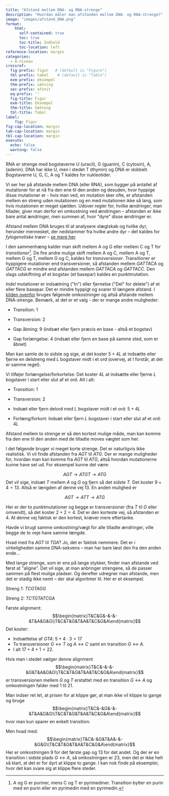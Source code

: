 ```yaml
---
title: "Afstand mellem DNA- og RNA-strenge"
description: "Hvordan måler man afstanden mellem DNA- og RNA-strenge?"
image: "images/afstand_DNA.png"
format:
    html: 
      self-contained: true
      toc: true
      toc-title: Indhold
      toc-location: left
reference-location: margin
categories:
  - A-niveau
crossref:
  fig-prefix: figur   # (default is "Figure")
  tbl-prefix: tabel    # (default is "Table")
  exm-prefix: eksempel
  thm-prefix: sætning
  sec-prefix: afsnit
  eq-prefix: ''
  fig-title: Figur
  exm-title: Eksempel
  thm-title: Sætning
  tbl-title: Tabel
label:
    fig: Figur
fig-cap-location: margin
tab-cap-location: margin
tbl-cap-location: margin
execute:
  echo: false
  warning: false
---
```


RNA er strenge med bogstaverne U (uracil), G (guanin), C (cytosin), A,
(adenin). DNA har ikke U, men i stedet T (thymin) og DNA er dobbelt. Bogstaverne U,
G, C, A og T kaldes for nukleotider.

Vi ser her på afstande mellem DNA (eller RNA), som bygger på antallet af
mutationer for at nå fra den ene til den anden og desuden, hvor hyppige
disse mutationer er - hvis man ved, en mutation sker ofte, er afstanden
mellem en streng uden mutationen og en med mutationen ikke så lang, som
hvis mutationen er meget sjælden. Udover regler for, hvilke ændringer,
man tillader, giver man derfor en omkostning ved ændringen -- afstanden
er ikke bare antal ændringer, men summen af, hvor \"dyre\" disse
ændringer er.

Afstand mellem DNA bruges til at analysere slægtskab og hvilke dyr,
herunder mennesket, der nedstammer fra hvilke andre dyr -- det kaldes for *fylogenetiske træer* -- [se mere her](http://www.biotekunderviser.dk/sites/default/files/Handout Bioinformatik workshop Vejle 2.pdf).

I den sammenhæng kalder man skift mellem A og G eller mellem C og T for
*transitioner*[^1]. De fire andre mulige skift mellem A og C, mellem A
og T, mellem G og T, mellem G og C, kaldes for *transversioner*.
Transitioner er hyppigere mutationer end transversioner, så afstanden
mellem $GATTACA$ og $GATTACG$ er mindre end afstanden mellem $GATTACA$ og
$GATTACC$. Den slags udskiftning af et bogstav (et basepar) kaldes en
punktmutation.

*Indel* mutationer er indsætning (\"In\") eller fjernelse (\"Del\" for
delete\") af et eller flere basepar. Det er mindre hyppigt og svarer til
længere afstand. I [kilden ovenfor](http://www.biotekunderviser.dk/sites/default/files/Handout Bioinformatik workshop Vejle 2.pdf) bruges følgende omkostninger og altså
afstande mellem DNA-strenge. Bemærk, at det er et valg - der er mange andre
muligheder:

-   Transition: 1

-   Transversion: 2

-   Gap åbning: 9 (indsæt eller fjern præcis en base - altså et bogstav)

-   Gap forlængelse: 4 (indsæt eller fjern en base på samme sted, som er
    åbnet)

Man kan samle de to sidste og sige, at det koster $5+4L$ at indsætte
eller fjerne en delstreng med $L$ bogstaver midt i et ord (overvej, at
I forstår, at det er samme regel).

Vi tilføjer forlængelse/forkortelse: Det koster $4L$ at indsætte eller
fjerne $L$ bogstaver i start eller slut af et ord. Alt i alt:

-   Transition: 1

-   Transversion: 2

-   Indsæt eller fjern delord med $L$ bogstaver midt i et ord: $5+4L$

-   Forlæng/forkort: Indsæt eller fjern $L$ bogstaver i start eller slut
    af et ord: $4L$

Afstand mellem to strenge er så den kortest mulige måde, man kan komme
fra den ene til den anden med de tilladte moves vægtet som her.

<!-- Overvej, at samme argumenter som i Opgave -->
<!-- [\[Opg:Levensh\]](#Opg:Levensh){reference-type="ref" -->
<!-- reference="Opg:Levensh"} kan vise, at vi har lavet en metrik på mængden -->
<!-- af DNA-strenge. -->

<!-- Et gratis move er at læse strengen bagfra, altså at vende den om. En -->
<!-- DNA-streng har som udgangspunkt ikke en bestemt retning (ER DET MON -->
<!-- RIGTIGT?) -->

I det følgende bruger vi meget korte strenge. Det er naturligvis ikke realistisk. Vi vil finde afstanden fra $AGT$ til $ATG$. Der er mange muligheder for,
hvordan man kan komme fra $AGT$ til $ATG$, altså hvordan mutationerne
kunne have set ud. For eksempel kunne det være:

$$AGT \to ATGT \to ATG$$ 
Det vil sige, indsæt $T$ mellem $A$ og $G$ og fjern så det sidste $T$. Det koster $9+4 =13$. Altså er længden af denne vej $13$. En anden mulighed er 

$$AGT\to ATT \to ATG$$ 

Her er der to punktmutationer og begge er transversioner (fra $T$ til $G$ eller
omvendt), så det koster $2+2=4$. Det er den korteste vej, så
afstanden er $4$. At denne vej faktisk er den kortest, kræver mere eftertanke.

Havde vi brugt samme omkostning/vægt for alle tilladte ændringer, ville
begge de to veje have samme længde.

Hvad med fra $AGT$ til $TGA$? Jo, det er faktisk nemmere. Det er i
virkeligheden samme DNA-sekvens -- man har bare læst den fra den anden
ende\...

Med lange strenge, som er ens på lange stykker, finder man afstande ved
først at \"aligne\". Det vil sige, at man anbringer strengene, så de passer sammen på flest
mulige pladser. Og derefter udregner man afstande, men det er stadig ikke
nemt -- der skal algoritmer til. Her er et eksempel.

Streng 1: $TCGTAGG$ 

Streng 2: $TCTGTATCGA$

Første alignment:
$$\begin{matrix}T&C&G&-&-&-&T&A&G&G\\T&C&T&G&T&A&T&C&G&A\end{matrix}$$
Det koster:

- Indsættelse af $GTA$: $5+4\cdot 3=17$
- To transversioner $G\leftrightarrow T$ og $A\leftrightarrow C$ samt en transition
$G\leftrightarrow A$. 
- I alt $17+4+1=22$.

Hvis man i stedet vælger denne alignment
$$\begin{matrix}T&C&-&-&-&G&T&A&G&G\\T&C&T&G&T&A&T&C&G&A\end{matrix}$$
er transversionen mellem $G$ og $T$ erstattet med en transition
$G\leftrightarrow A$ og omkostningen falder med $1$ til $21.$

Man indser ret let, at prisen for at klippe gør, at man ikke vil klippe
to gange og bruge
$$\begin{matrix}T&C&-&G&-&-&T&A&G&G\\T&C&T&G&T&A&T&C&G&A\end{matrix}$$
hvor man kun sparer en enkelt transition. 

Men hvad med:
$$\begin{matrix}T&C&-&G&T&A&-&-&G&G\\T&C&T&G&T&A&T&C&G&A\end{matrix}$$
Her er omkostningen $9$ for det første gap og $13$ for det andet. Og der
er en transition i sidste plads $G\leftrightarrow A,$ så omkostningen er
$23$, men det er ikke helt så klart, at det er for dyrt at klippe to
gange. I kan nok finde på eksempler, hvor det kan svare sig at klippe flere
steder.

[^1]: A og G er puriner, mens C og T er pyrimediner. Transition bytter
    en purin med en purin eller en pyrimedin med en pyrimedin.
